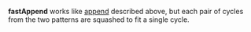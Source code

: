 '''fastAppend''' works like [[append]] described above, but each pair of cycles from the two patterns are squashed to fit a single cycle.